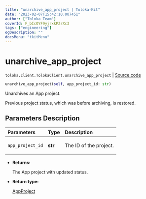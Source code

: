 ```yaml
---
title: "unarchive_app_project | Toloka-Kit"
date: "2023-02-07T15:42:10.007451"
author: ["Toloka Team"]
coverId: F_bIcOYF9yjrxkPZrXc3
tags: ["engineering"]
ogDescription: ""
docsMenu: "tkitMenu"
---
```


# unarchive_app_project
`toloka.client.TolokaClient.unarchive_app_project` | [Source code](https://github.com/Toloka/toloka-kit/blob/v1.1.3/src/client/__init__.py#L3642)

```python
unarchive_app_project(self, app_project_id: str)
```

Unarchives an App project.

Previous project status, which was before archiving, is restored.

## Parameters Description

| Parameters | Type | Description |
| :----------| :----| :-----------|
`app_project_id`|**str**|<p>The ID of the project.</p>

* **Returns:**

  The App project with updated status.

* **Return type:**

  [AppProject](/docs-new/toloka-kit/reference/toloka.client.app.AppProject)

